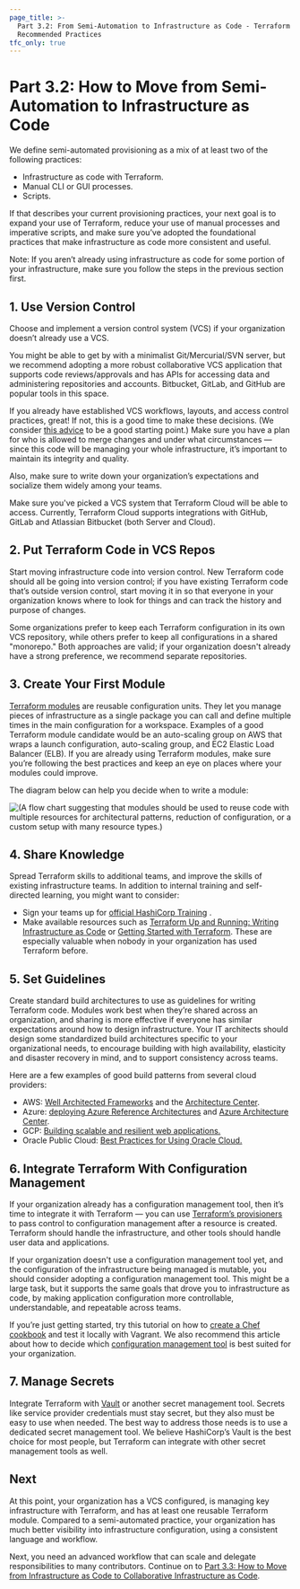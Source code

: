 ```yaml
---
page_title: >-
  Part 3.2: From Semi-Automation to Infrastructure as Code - Terraform
  Recommended Practices
tfc_only: true
---
```


# Part 3.2: How to Move from Semi-Automation to Infrastructure as Code

We define semi-automated provisioning as a mix of at least two of the following practices:

- Infrastructure as code with Terraform.
- Manual CLI or GUI processes.
- Scripts.

If that describes your current provisioning practices, your next goal is to expand your use of Terraform, reduce your use of manual processes and imperative scripts, and make sure you’ve adopted the foundational practices that make infrastructure as code more consistent and useful.

Note: If you aren’t already using infrastructure as code for some portion of your infrastructure, make sure you follow the steps in the previous section first.

## 1. Use Version Control

Choose and implement a version control system (VCS) if your organization doesn’t already use a VCS.

You might be able to get by with a minimalist Git/Mercurial/SVN server, but we recommend adopting a more robust collaborative VCS application that supports code reviews/approvals and has APIs for accessing data and administering repositories and accounts. Bitbucket, GitLab, and GitHub are popular tools in this space.

If you already have established VCS workflows, layouts, and access control practices, great! If not, this is a good time to make these decisions. (We consider [this advice](http://www.drupalwatchdog.net/volume-4/issue-2/version-control-workflow-strategies) to be a good starting point.) Make sure you have a plan for who is allowed to merge changes and under what circumstances — since this code will be managing your whole infrastructure, it’s important to maintain its integrity and quality.

Also, make sure to write down your organization’s expectations and socialize them widely among your teams.

Make sure you've picked a VCS system that Terraform Cloud will be able to access. Currently, Terraform Cloud supports integrations with GitHub, GitLab and Atlassian Bitbucket (both Server and Cloud).

## 2. Put Terraform Code in VCS Repos

Start moving infrastructure code into version control. New Terraform code should all be going into version control; if you have existing Terraform code that’s outside version control, start moving it in so that everyone in your organization knows where to look for things and can track the history and purpose of changes.

Some organizations prefer to keep each Terraform configuration in its own VCS repository, while others prefer to keep all configurations in a shared "monorepo." Both approaches are valid; if your organization doesn't already have a strong preference, we recommend separate repositories.

## 3. Create Your First Module

[Terraform modules](/terraform/language/modules/develop) are reusable configuration units. They let you manage pieces of infrastructure as a single package you can call and define multiple times in the main configuration for a workspace. Examples of a good Terraform module candidate would be an auto-scaling group on AWS that wraps a launch configuration, auto-scaling group, and EC2 Elastic Load Balancer (ELB). If you are already using Terraform modules, make sure you’re following the best practices and keep an eye on places where your modules could improve.

The diagram below can help you decide when to write a module:

![(A flow chart suggesting that modules should be used to reuse code with multiple resources for architectural patterns, reduction of configuration, or a custom setup with many resource types.)](/img/docs/image2.png)

## 4. Share Knowledge

Spread Terraform skills to additional teams, and improve the skills of existing infrastructure teams. In addition to internal training and self-directed learning, you might want to consider:

- Sign your teams up for [official HashiCorp Training](https://www.hashicorp.com/training/) .
- Make available resources such as [Terraform Up and Running: Writing Infrastructure as Code](https://www.amazon.com/Terraform-Running-Writing-Infrastructure-Code/dp/1492046906/ref=sr_1_1?keywords=terraform+up+and+running&qid=1571263416&sr=8-1) or [Getting Started with Terraform](https://www.amazon.com/Getting-Started-Terraform-Kirill-Shirinkin/dp/1786465108/ref=sr_1_1?ie=UTF8&qid=1496138892&sr=8-1&keywords=Getting+Started+with+Terraform). These are especially valuable when nobody in your organization has used Terraform before.

## 5. Set Guidelines

Create standard build architectures to use as guidelines for writing Terraform code. Modules work best when they’re shared across an organization, and sharing is more effective if everyone has similar expectations around how to design infrastructure. Your IT architects should design some standardized build architectures specific to your organizational needs, to encourage building with high availability, elasticity and disaster recovery in mind, and to support consistency across teams.

Here are a few examples of good build patterns from several cloud providers:

- AWS: [Well Architected Frameworks](https://d0.awsstatic.com/whitepapers/architecture/AWS_Well-Architected_Framework.pdf) and the [Architecture Center](https://aws.amazon.com/architecture/).
- Azure: [deploying Azure Reference Architectures](https://github.com/mspnp/reference-architectures) and [Azure Architecture Center](https://docs.microsoft.com/en-us/azure/architecture/).
- GCP: [Building scalable and resilient web applications.](https://cloud.google.com/solutions/scalable-and-resilient-apps)
- Oracle Public Cloud: [Best Practices for Using Oracle Cloud.](https://docs.oracle.com/en/cloud/iaas-classic/compute-iaas-cloud/stcsg/best-practices.html#GUID-C37FDFF1-7C48-4DA8-B31F-D7D7B35674A8)

## 6. Integrate Terraform With Configuration Management

If your organization already has a configuration management tool, then it’s time to integrate it with Terraform — you can use [Terraform’s provisioners](/terraform/language/resources/provisioners/syntax) to pass control to configuration management after a resource is created. Terraform should handle the infrastructure, and other tools should handle user data and applications.

If your organization doesn't use a configuration management tool yet, and the configuration of the infrastructure being managed is mutable, you should consider adopting a configuration management tool. This might be a large task, but it supports the same goals that drove you to infrastructure as code, by making application configuration more controllable, understandable, and repeatable across teams.

If you’re just getting started, try this tutorial on how to [create a Chef cookbook](/vagrant/docs/provisioning/chef_solo) and test it locally with Vagrant. We also recommend this article about how to decide which [configuration management tool](https://www.edureka.co/blog/chef-vs-puppet-vs-ansible-vs-saltstack/) is best suited for your organization.

## 7. Manage Secrets

Integrate Terraform with [Vault](https://registry.terraform.io/providers/hashicorp/vault/latest/docs) or another secret management tool. Secrets like service provider credentials must stay secret, but they also must be easy to use when needed. The best way to address those needs is to use a dedicated secret management tool. We believe HashiCorp’s Vault is the best choice for most people, but Terraform can integrate with other secret management tools as well.

## Next

At this point, your organization has a VCS configured, is managing key infrastructure with Terraform, and has at least one reusable Terraform module. Compared to a semi-automated practice, your organization has much better visibility into infrastructure configuration, using a consistent language and workflow.

Next, you need an advanced workflow that can scale and delegate responsibilities to many contributors. Continue on to [Part 3.3: How to Move from Infrastructure as Code to Collaborative Infrastructure as Code](/terraform/cloud-docs/recommended-practices/part3.3).
